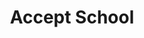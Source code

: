 ---
title: "Accept School"
role: "Основатель, CEO; ранее — Ведущий разработчик"
period: "2023 — Настоящее время"
description:
  "Комплексная EdTech-платформа, которая объединяет машинное обучение
  с современными веб-технологиями для обеспечения интерактивного опыта
  обучения для студентов программирования"
achievements:
  - "Используется в образовательных организациях"
  - "Около 200 активных пользователей"
responsibilities:
  - "Руководство полным циклом проектирования решения"
  - "Определение процессов разработки и эксплуатации"
  - "Разработка системы обнаружения плагиата в коде на основе ML"
  - "Внедрение генеративного ИИ для подсказок, генерации текста и изображений с использованием LLM с открытым исходным кодом"
  - "Разработка бэкенда на FastAPI и MongoDB"
  - "Создание фронтенда на Next.js"
stack:
  - "PyTorch"
  - "FastAPI"
  - "Next.js"
  - "MongoDB"
  - "Docker"
  - "Apache Kafka"
concepts:
  - "EdTech"
  - "Generative AI"
  - "ML"
featured: true
githubs:
  - href: "https://github.com/ParadiseCrane"
demos:
  - href: "https://accept-school.ru/"
    icon: "mdi:information"
    label: "О платформе"
  - href: "https://code.accept-school.ru/"
    icon: "mdi:code-braces"
    label: "Платформа"
  - href: "https://docs.accept-school.ru/"
    icon: "mdi:file-document"
    label: "Документация"
order: 10
---